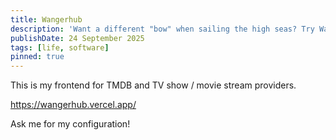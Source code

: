 ```yaml
---
title: Wangerhub
description: 'Want a different "bow" when sailing the high seas? Try Wangerhub!'
publishDate: 24 September 2025
tags: [life, software]
pinned: true
---
```


This is my frontend for TMDB and TV show / movie stream providers.

https://wangerhub.vercel.app/

Ask me for my configuration!
